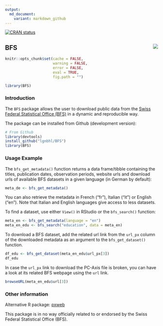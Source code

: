 ```yaml
---
output:
  md_document:
    variant: markdown_github
---
```


<!-- badges: start -->
[![CRAN status](https://www.r-pkg.org/badges/version/BFS)](https://CRAN.R-project.org/package=BFS)
<!-- badges: end -->

## BFS <img src="man/figures/logo.png" align="right" />

```r
knitr::opts_chunk$set(cache = FALSE, 
                      warning = FALSE, 
                      error = FALSE, 
                      eval = TRUE,
                      fig.path = "")

library(BFS)
```

### Introduction

The `BFS` package allows the user to download public data from the 
[Swiss Federal Statistical Office (BFS)](https://www.bfs.admin.ch/bfs/en/home.html){target="_blank"}
in a dynamic and reproducible way.

The package can be installed from Github (development version):

```r
# From Github
library(devtools)
install_github("lgnbhl/BFS")
library(BFS)
```

### Usage Example

The `bfs_get_metadata()` function returns a data frame/tibble containing the titles, 
publication dates, observation periods, website urls and download urls of available 
BFS datasets in a given language (in German by default):

```r
meta_de <- bfs_get_metadata()
```

You can also retrieve the metadata in French ("fr"), Italian ("it") or English ("en").
Note that Italian and English languages give access to less datasets.

To find a dataset, use either `View()` in RStudio or the `bfs_search()` function:

```r
meta_en <- bfs_get_metadata(language = "en")
meta_en_edu <- bfs_search("education", data = meta_en)
```

To download a BFS dataset, add the related url link from the `url_px` column of the downloaded metadata as an argument to the `bfs_get_dataset()` function.

```r
df_edu <- bfs_get_dataset(meta_en_edu$url_px[3])
df_edu
```

In case the `url_px` link to download the PC-Axis file is broken, you can have a look at its related BFS webpage using the `url` link.

```r
browseURL(meta_en_edu$url[3])
```

### Other information

Alternative R package: [pxweb
](https://github.com/rOpenGov/pxweb){target="_blank"}

This package is in no way officially related to or endorsed by the Swiss Federal Statistical Office (BFS).

